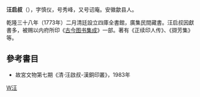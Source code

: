 '''汪启叔'''（{{bd|?||?|}}），字慎仪，号秀峰，又号讱庵。安徽歙县人。

乾隆三十八年（1773年）二月清廷設立四庫全書館，廣集民間藏書。汪启叔因獻書多，被赐以内府所印《[[古今图书集成|古今图书集成]]》一部。著有《正续印人传》、《撷芳集》等。

==參考書目 ==
*故宮文物第七期《清·汪啟叔-漢銅印叢》，1983年

{{清朝人物小作品}}
[[Category:清朝藏書家|W汪]]